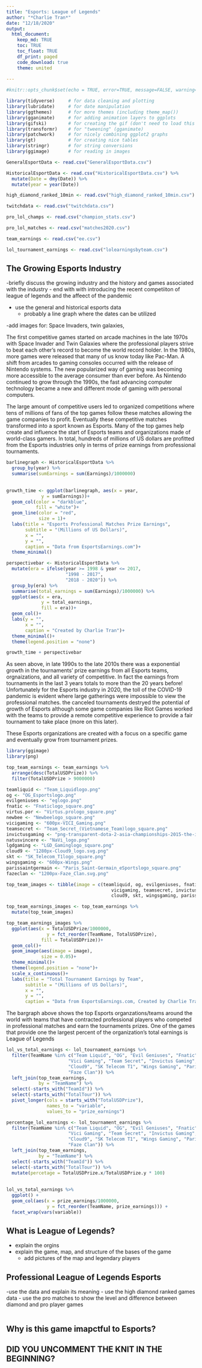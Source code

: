 ```yaml
---
title: "Esports: League of Legends"
author: "*Charlie Tran*"
date: "12/18/2020"
output: 
  html_document:
    keep_md: TRUE
    toc: TRUE
    toc_float: TRUE
    df_print: paged
    code_download: true
    theme: united
  
---
```



```r
#knitr::opts_chunk$set(echo = TRUE, error=TRUE, message=FALSE, warning=FALSE)
```

```r
library(tidyverse)     # for data cleaning and plotting
library(lubridate)     # for date manipulation
library(ggthemes)      # for more themes (including theme_map())
library(gganimate)     # for adding animation layers to ggplots
library(gifski)        # for creating the gif (don't need to load this library every time,but need it installed)
library(transformr)    # for "tweening" (gganimate)
library(patchwork)     # for nicely combining ggplot2 graphs  
library(gt)            # for creating nice tables
library(stringr)       # for string conversions
library(ggimage)       # for reading in images
```

```r
GeneralEsportData <- read.csv("GeneralEsportData.csv")

HistoricalEsportData <- read.csv("HistoricalEsportData.csv") %>% 
  mutate(Date = dmy(Date)) %>% 
  mutate(year = year(Date))

high_diamond_ranked_10min <- read.csv("high_diamond_ranked_10min.csv")

twitchdata <- read.csv("twitchdata.csv")

pro_lol_champs <- read.csv("champion_stats.csv")

pro_lol_matches <- read.csv("matches2020.csv")

team_earnings <- read.csv("ee.csv")

lol_tournament_earnings <- read.csv("lolearningsbyteam.csv")
```

## The Growing Esports Industry

-briefly discuss the growing industry and the history and games associated with the industry
  - end with with introducing the recent competiiton of league of legends and the affeect of the pandemic
  
- use the general and historical esports data
  - probably a line graph where the dates can be utilized
  
-add images for: Space Invaders, twin galaxies,
  
The first competitive games started on arcade machines in the late 1970s with Space Invader and Twin Galaxies where the professional players strive to beat each other's record to become the world record holder. In the 1980s, more games were released that many of us know today like Pac-Man. A shift from arcades to gaming consoles occurred with the release of Nintendo systems. The new popularized way of gaming was becoming more accessible to the average consumer than ever before. As Nintendo continued to grow through the 1990s, the fast advancing computer technology became a new and different mode of gaming with personal computers. 

The large amount of competitive users led to organized competitions where tens of millions of fans of the top games follow these matches allowing the game companies to profit. Eventually these competitive matches transformed into a sport known as Esports. Many of the top games help create and influence the start of Esports teams and organizations made of world-class gamers. In total, hundreds of millions of US dollars are profitted from the Esports industries only in terms of prize earnings from professional tournaments. 
```r
barlinegraph <- HistoricalEsportData %>% 
  group_by(year) %>% 
  summarise(sumEarnings = sum(Earnings)/1000000) 
  
  
growth_time <- ggplot(barlinegraph, aes(x = year,
             y = sumEarnings))+
  geom_col(color = "darkblue",
           fill = "white")+
  geom_line(color = "red",
            size = 1)+
  labs(title = "Esports Professional Matches Prize Earnings",
       subtitle = "(Millions of US Dollars)",
       x = "",
       y = "",
       caption = "Data from EsportsEarnings.com")+
  theme_minimal()

perspectivebar <- HistoricalEsportData %>% 
  mutate(era = ifelse(year >= 1998 & year <= 2017,
                      "1998 - 2017",
                      "2018 - 2020")) %>%
  group_by(era) %>%
  summarise(total_earnings = sum(Earnings)/1000000) %>% 
  ggplot(aes(x = era,
             y = total_earnings,
             fill = era))+
  geom_col()+
  labs(y = "",
       x = "",
       caption = "Created by Charlie Tran")+
  theme_minimal()+
  theme(legend.position = "none")

growth_time + perspectivebar 
```

As seen above, in late 1990s to the late 2010s there was a exponential growth in the tournaments' prize earnings from all Esports teams, orgnaizations, and all variety of competitive. In fact the earnings from tournaments in the last 3 years totals to more than the 20 years before! Unfortunately for the Esports industry in 2020, the toll of the COVID-19 pandemic is evident where large gatherings were impossible to view the professional matches. the canceled tournaments destryed the potential of growth of Esports although some game companies like Riot Games worked with the teams to provide a remote competitive experience to provide a fair tournament to take place (more on this later).

These Esports organizations are created with a focus on a specific game and eventually grow from tournament prizes.

```r
library(ggimage)
library(png)

top_team_earnings <- team_earnings %>% 
  arrange(desc(TotalUSDPrize)) %>% 
  filter(TotalUSDPrize > 9000000)

teamliquid <- "Team_Liquidlogo.png"
og <- "OG_Esportslogo.png"
evilgeniuses <- "eglogo.png"
fnatic <- "Fnaticlogo_square.png"
virtus.por <- "Virtus.prologo_square.png"
newbee <- "Newbeelogo_square.png"
vicigaming <- "600px-VICI_Gaming.png"
teamsecret <- "Team_Secret_(Vietnamese_Team)logo_square.png"
invictusgaming <- "png-transparent-dota-2-asia-championships-2015-the-international-2014-invictus-gaming-evil-geniuses-others-game-burning-logo.png"
natusvincere <- "NaVi_logo.png"
lgdgaming <- "LGD_Gaminglogo_square.png"
cloud9 <- "1280px-Cloud9_logo.svg.png"
skt <- "SK_Telecom_T1logo_square.png"
wingsgaming <- "600px-Wings.png"
parissaintgermain <- "Paris_Saint-Germain_eSportslogo_square.png"
fazeclan <- "1200px-Faze_Clan.svg.png"

top_team_images <- tibble(image = c(teamliquid, og, evilgeniuses, fnatic, virtus.por, newbee,
                                       vicigaming, teamsecret, invictusgaming, natusvincere, lgdgaming,
                                       cloud9, skt, wingsgaming, parissaintgermain, fazeclan))

top_team_earnings_images <- top_team_earnings %>% 
  mutate(top_team_images)

top_team_earnings_images %>% 
  ggplot(aes(x = TotalUSDPrize/1000000,
               y = fct_reorder(TeamName, TotalUSDPrize),
             fill = TotalUSDPrize))+
  geom_col()+
  geom_image(aes(image = image), 
             size = 0.05)+
  theme_minimal()+
  theme(legend.position = "none")+
  scale_x_continuous()+
  labs(title = "Total Tournament Earnings by Team",
       subtitle = "(Millions of US Dollars)",
       x = "",
       y = "",
       caption = "Data from EsportsEarnings.com, Created by Charlie Tran")
```

The bargraph above shows the top Esports organzations/teams around the world with teams that have contracted professional players who competed in professional matches and earn the tournaments prizes. One of the games that provide one the largest percent of the organization's total earnings is League of Legends

```r
lol_vs_total_earnings <- lol_tournament_earnings %>% 
  filter(TeamName %in% c("Team Liquid", "OG", "Evil Geniuses", "Fnatic", "Virtus.pro", "Newbee",
                       "Vici Gaming", "Team Secret", "Invictus Gaming", "Natus Vincere", "LGD Gaming",
                       "Cloud9", "SK Telecom T1", "Wings Gaming", "Paris Saint-Germain Esports", 
                       "Faze Clan")) %>% 
  left_join(top_team_earnings,
            by = "TeamName") %>% 
  select(-starts_with("TeamId")) %>% 
  select(-starts_with("TotalTour")) %>% 
  pivot_longer(cols = starts_with("TotalUSDPrize"),
               names_to = "variable",
               values_to = "prize_earnings")

percentage_lol_earnings <- lol_tournament_earnings %>% 
  filter(TeamName %in% c("Team Liquid", "OG", "Evil Geniuses", "Fnatic", "Virtus.pro", "Newbee",
                       "Vici Gaming", "Team Secret", "Invictus Gaming", "Natus Vincere", "LGD Gaming",
                       "Cloud9", "SK Telecom T1", "Wings Gaming", "Paris Saint-Germain Esports", 
                       "Faze Clan")) %>% 
  left_join(top_team_earnings,
            by = "TeamName") %>% 
  select(-starts_with("TeamId")) %>% 
  select(-starts_with("TotalTour")) %>% 
  mutate(percetage = TotalUSDPrize.x/TotalUSDPrize.y * 100)
  
  
lol_vs_total_earnings %>%
  ggplot() +
  geom_col(aes(x = prize_earnings/1000000,
               y = fct_reorder(TeamName, prize_earnings))) +
  facet_wrap(vars(variable))
```



## What is League of Legends?

- explain the orgins
- explain the game, map, and structure of the bases of the game
  - add pictures of the map and legendary players
  
## Professional League of Legends Esports

-use the data and explain its meaning
- use the high diamond ranked games data 
- use the pro matches to show the level and difference between diamond and pro player games

```r

```

## Why is this game imapctful to Esports?

## DID YOU UNCOMMENT THE KNIT IN THE BEGINNING?